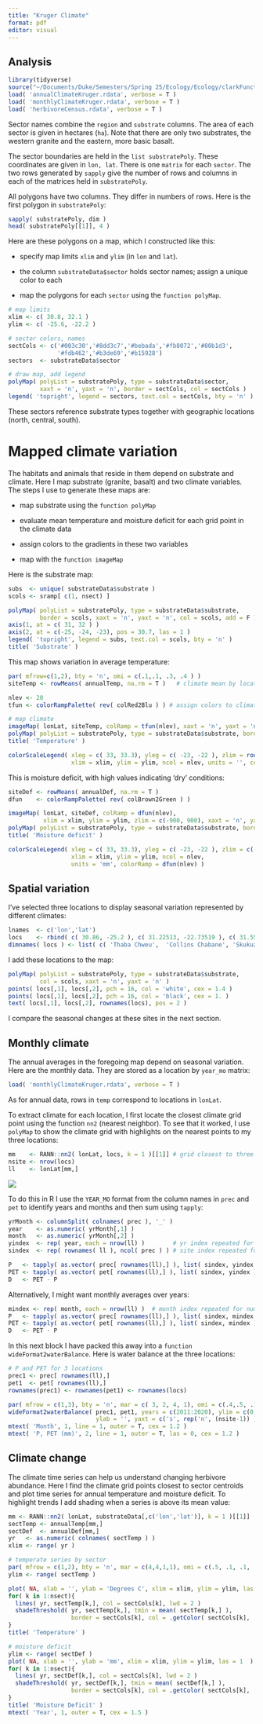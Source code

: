 ```yaml
---
title: "Kruger Climate"
format: pdf
editor: visual
---
```


## Analysis

```r
library(tidyverse)
source("~/Documents/Duke/Semesters/Spring 25/Ecology/Ecology/clarkFunctions2025.R")
load( 'annualClimateKruger.rdata', verbose = T )
load( 'monthlyClimateKruger.rdata', verbose = T )
load( 'herbivoreCensus.rdata', verbose = T )
```

Sector names combine the `region` and `substrate` columns. The area of each sector is given in hectares (`ha`). Note that there are only two substrates, the western granite and the eastern, more basic basalt.

The sector boundaries are held in the `list substratePoly`. These coordinates are given in `lon, lat`. There is one `matrix` for each `sector`. The two rows generated by `sapply` give the number of rows and columns in each of the matrices held in `substratePoly`.

All polygons have two columns. They differ in numbers of rows. Here is the first polygon in `substratePoly`:

```r
sapply( substratePoly, dim )
head( substratePoly[[1]], 4 ) 
```

Here are these polygons on a map, which I constructed like this:

-   specify map limits `xlim` and `ylim` (in `lon` and `lat`).

-   the column `substrateData$sector` holds sector names; assign a unique color to each

-   map the polygons for each `sector` using the `function polyMap`.

```r
# map limits
xlim <- c( 30.8, 32.1 )
ylim <- c( -25.6, -22.2 )

# sector colors, names
sectCols <- c('#003c30','#8dd3c7','#bebada','#fb8072','#80b1d3',
              '#fdb462','#b3de69','#b15928')
sectors  <- substrateData$sector                     

# draw map, add legend
polyMap( polyList = substratePoly, type = substrateData$sector,
         xaxt = 'n', yaxt = 'n', border = sectCols, col = sectCols )
legend( 'topright', legend = sectors, text.col = sectCols, bty = 'n' )
```

These sectors reference substrate types together with geographic locations (north, central, south).

# **Mapped climate variation**

The habitats and animals that reside in them depend on substrate and climate. Here I map substrate (granite, basalt) and two climate variables. The steps I use to generate these maps are:

-   map substrate using the `function polyMap`

-   evaluate mean temperature and moisture deficit for each grid point in the climate data

-   assign colors to the gradients in these two variables

-   map with the `function imageMap`

Here is the substrate map:

```r
subs  <- unique( substrateData$substrate )        
scols <- sramp[ c(1, nsect) ]

polyMap( polyList = substratePoly, type = substrateData$substrate,
         border = scols, xaxt = 'n', yaxt = 'n', col = scols, add = F )
axis(1, at = c( 31, 32 ) )
axis(2, at = c(-25, -24, -23), pos = 30.7, las = 1 )
legend( 'topright', legend = subs, text.col = scols, bty = 'n' )
title( 'Substrate' )
```

This map shows variation in average temperature:

```r
par( mfrow=c(1,2), bty = 'n', omi = c(.1,.1, .3, .4 ) )
siteTemp <- rowMeans( annualTemp, na.rm = T )   # climate mean by location

nlev <- 20
tfun <- colorRampPalette( rev( colRed2Blu ) ) # assign colors to climate gradients

# map climate
imageMap( lonLat, siteTemp, colRamp = tfun(nlev), xaxt = 'n', yaxt = 'n', xlim = xlim, ylim = ylim )
polyMap( polyList = substratePoly, type = substrateData$substrate, border = 'grey', lwd = 2, add = T )
title( 'Temperature' )

colorScaleLegend( xleg = c( 33, 33.3), yleg = c( -23, -22 ), zlim = round( range(siteTemp) ), 
                  xlim = xlim, ylim = ylim, ncol = nlev, units = '', colorRamp = tfun(nlev) ) 
```

This is moisture deficit, with high values indicating ‘dry’ conditions:

```r
siteDef <- rowMeans( annualDef, na.rm = T )
dfun    <- colorRampPalette( rev( colBrown2Green ) )

imageMap( lonLat, siteDef, colRamp = dfun(nlev),
          xlim = xlim, ylim = ylim, zlim = c(-900, 900), xaxt = 'n', yaxt = 'n' )
polyMap( polyList = substratePoly, type = substrateData$substrate, border = 'grey', lwd = 2, add = T )
title( 'Moisture deficit' )

colorScaleLegend( xleg = c( 33, 33.3), yleg = c( -23, -22 ), zlim = c(-900, 900), 
                  xlim = xlim, ylim = ylim, ncol = nlev, 
                  units = 'mm', colorRamp = dfun(nlev) ) 
```

## **Spatial variation**

I’ve selected three locations to display seasonal variation represented by different climates:

```r
lnames  <- c('lon','lat')
locs    <- rbind( c( 30.86, -25.2 ), c( 31.22513, -22.73519 ), c( 31.55659, -24.97129 ) ) 
dimnames( locs ) <- list( c( 'Thaba Chweu',  'Collins Chabane', 'Skukuza' ), c('lon','lat') )
```

I add these locations to the map:

```r
polyMap( polyList = substratePoly, type = substrateData$substrate,
         col = scols, xaxt = 'n', yaxt = 'n' )
points( locs[,1], locs[,2], pch = 16, col = 'white', cex = 1.4 )
points( locs[,1], locs[,2], pch = 16, col = 'black', cex = 1. )
text( locs[,1], locs[,2], rownames(locs), pos = 2 )
```

I compare the seasonal changes at these sites in the next section.

## **Monthly climate**

The annual averages in the foregoing map depend on seasonal variation. Here are the monthly data. They are stored as a location by `year_mo` matrix:

```r
load( 'monthlyClimateKruger.rdata', verbose = T )
```

As for annual data, rows in `temp` correspond to locations in `lonLat`.

To extract climate for each location, I first locate the closest climate grid point using the function `nn2` (nearest neighbor). To see that it worked, I use `polyMap` to show the climate grid with highlights on the nearest points to my three locations:

```r
mm    <- RANN::nn2( lonLat, locs, k = 1 )[[1]] # grid closest to three locations
nsite <- nrow(locs)
ll    <- lonLat[mm,]
```

![](images/Screenshot%202025-02-08%20at%204.58.25%20PM.png)

To do this in R I use the `YEAR_MO` format from the column names in `prec` and `pet` to identify years and months and then sum using `tapply`:

```r
yrMonth <- columnSplit( colnames( prec ), '_' )
year    <- as.numeric( yrMonth[,1] )
month   <- as.numeric( yrMonth[,2] )
yindex  <- rep( year, each = nrow(ll) )        # yr index repeated for number of sites (rows in ll)
sindex  <- rep( rownames( ll ), ncol( prec ) ) # site index repeated for number of YEAR_MO's

P   <- tapply( as.vector( prec[ rownames(ll),] ), list( sindex, yindex ), sum )
PET <- tapply( as.vector( pet[ rownames(ll),] ), list( sindex, yindex ), sum )
D   <- PET - P
```

Alternatively, I might want monthly averages over years:

```r
mindex <- rep( month, each = nrow(ll) )  # month index repeated for number of sites
P   <- tapply( as.vector( prec[ rownames(ll),] ), list( sindex, mindex ), mean )
PET <- tapply( as.vector( pet[ rownames(ll),] ), list( sindex, mindex ), mean )
D   <- PET - P
```

In this next block I have packed this away into a `function wideFormat2waterBalance`. Here is water balance at the three locations:

```r
# P and PET for 3 locations
prec1 <- prec[ rownames(ll),]
pet1  <- pet[ rownames(ll),]
rownames(prec1) <- rownames(pet1) <- rownames(locs)

par( mfrow = c(1,3), bty = 'n', mar = c( 3, 2, 4, 1), omi = c(.4,.5, .1, .1) )
wideFormat2waterBalance( prec1, pet1, years = c(2011:2020), ylim = c(0, 150),
                         ylab = '', yaxt = c('s', rep('n', (nsite-1)) ) )
mtext( 'Month', 1, line = 1, outer = T, cex = 1.2 )
mtext( 'P, PET (mm)', 2, line = 1, outer = T, las = 0, cex = 1.2 )
```

## **Climate change**

The climate time series can help us understand changing herbivore abundance. Here I find the climate grid points closest to sector centroids and plot time series for annual temperature and moisture deficit. To highlight trends I add shading when a series is above its mean value:

```r

mm <- RANN::nn2( lonLat, substrateData[,c('lon','lat')], k = 1 )[[1]]
sectTemp <- annualTemp[mm,]
sectDef  <- annualDef[mm,]
yr   <- as.numeric( colnames( sectTemp ) )
xlim <- range( yr )

# temperate series by sector
par( mfrow = c(1,2), bty = 'n', mar = c(4,4,1,1), omi = c(.5, .1, .1, .1) )
ylim <- range( sectTemp )

plot( NA, xlab = '', ylab = 'Degrees C', xlim = xlim, ylim = ylim, las = 1 )
for( k in 1:nsect){
  lines( yr, sectTemp[k,], col = sectCols[k], lwd = 2 )
  shadeThreshold( yr, sectTemp[k,], tmin = mean( sectTemp[k,] ), 
                  border = sectCols[k], col = .getColor( sectCols[k], .4) )
}
title( 'Temperature' )

# moisture deficit
ylim <- range( sectDef )
plot( NA, xlab = '', ylab = 'mm', xlim = xlim, ylim = ylim, las = 1  )
for( k in 1:nsect){
  lines( yr, sectDef[k,], col = sectCols[k], lwd = 2 )
  shadeThreshold( yr, sectDef[k,], tmin = mean( sectDef[k,] ), 
                  border = sectCols[k], col = .getColor( sectCols[k], .4) )
}
title( 'Moisture Deficit' )
mtext( 'Year', 1, outer = T, cex = 1.5 )


```

